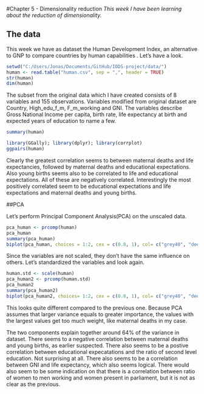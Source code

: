 #Chapter 5 - Dimensionality reduction
*This week I have been learning about the reduction of dimensionality.*

## The data

This week we have as dataset the Human Development Index, an alternative to GNP to compare countries by human capabilities . Let's have a look.

```r
setwd("C:/Users/Jonas/Documents/GitHub/IODS-project/data/")
human <- read.table("human.csv", sep = ",", header = TRUE)
str(human)
dim(human)
```

The subset from the original data which I have created consists of 8 variables and 155 observations. Variables modified from original dataset are Country, High_edu_f_m, F_m_working and GNI. The variables describe Gross National Income per capita, birth rate, life expectancy at birth and expected years of education to name a few.

```r
summary(human)
```


```r
library(GGally); library(dplyr); library(corrplot)
ggpairs(human)
```

Clearly the greatest correlation seems to between maternal deaths and life expectancies, followed by maternal deaths and educational expectations. Also young births seems also to be correlated to life and educational expectations. All of these are negatively correlated.
Interestingly the most positively correlated seem to be educational expectations and life expectations and maternal deaths and young births.

##PCA

Let's perform Principal Component Analysis(PCA) on the unscaled data.

```r
pca_human <- prcomp(human)
pca_human
summary(pca_human)
biplot(pca_human, choices = 1:2, cex = c(0.8, 1), col= c("grey40", "deeppink2"))
```

Since the variables are not scaled, they don't have the same influence on others. Let's standardized the variables and look again.

```r
human.std <- scale(human)
pca_human2 <- prcomp(human.std)
pca_human2
summary(pca_human2)
biplot(pca_human2, choices= 1:2, cex = c(0.8, 1), col= c("grey40", "deeppink2"))
```

This looks quite different compared to the previous one. Because PCA assumes that larger variance equals to greater importance, the values with the largest values get too much weight, like maternal deaths in my case.

The two components explain together around 64% of the variance in dataset. There seems to a negative correlation between maternal deaths and young births, as earlier suspected. There also seems to be a postive correlation between educational expecatations and the ratio of second level education. Not surprising at all. There also seems to be a correlation between GNI and life expectancy, which also seems logical. There would also seem to be some indication on that there is a  correlation between ratio of women to men working and women present in parliament, but it is not as clear as the previous.


